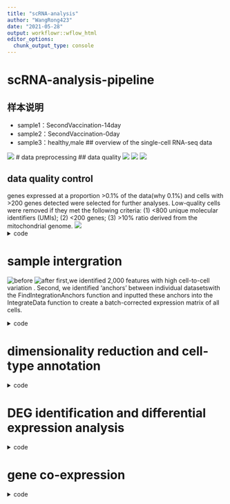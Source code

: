 ---
title: "scRNA-analysis"
author: "WangRong423"
date: "2021-05-28"
output: workflowr::wflow_html
editor_options:
  chunk_output_type: console
---

#  scRNA-analysis-pipeline
##  样本说明
* sample1：SecondVaccination-14day
* sample2：SecondVaccination-0day
* sample3：healthy,male
## overview of the single-cell RNA-seq data

![ ](1.png)
#  data preprocessing
##  data quality
![ ](QC1.png)
![ ](QC2.png)
![ ](QC3.png)

##  data quality control
genes expressed at a proportion >0.1% of the data(why 0.1%) and cells with >200 genes detected were selected for further analyses. 
Low-quality cells were removed if they met the following criteria: 
(1) <800 unique molecular identifiers (UMIs);
(2) <200 genes; 
(3) >10% ratio derived from the mitochondrial genome.
![ ](QC-chart.png)
<details>
  <summary>code</summary>
  <pre><code> 
library(Seurat)
library(cowplot)
library(ggplot2)
library(Matrix)
library(dplyr)
library(umap)
sample1 <- Read10X(data.dir = "/home/caslx/Database/COVID_19_Data/3SampleData_0512/sample1/outs/filtered_feature_bc_matrix/")
dim(sample1$`Gene Expression`)
sample1 <- CreateSeuratObject(counts = sample1$`Gene Expression`,min.cells = 10, min.features = 200, project = "sample1")
dim(sample1)
gene1_1 <- sample1$nFeature_RNA
counts1_1<- sample1$nCount_RNA
summary(gene1_1)
summary(counts1_1)
sample1[["percent.mt"]] <- PercentageFeatureSet(sample1, pattern = "^MT-")
pdf(file="/home/rongwang/results/pipline_results/2021.5.20.pdf")
VlnPlot(sample1, features = c("nFeature_RNA", "nCount_RNA", "percent.mt"), ncol = 3)
sample_1 <- subset(sample1, subset = nFeature_RNA > 200 & nFeature_RNA < 5000 & nCount_RNA > 800 & nCount_RNA < 25000 & percent.mt <10)
gene1_2 <- sample_1$nFeature_RNA
counts1_2<-sample_1T$nCount_RNA
summary(gene1_2)
summary(counts1_2)
saveRDS(sample_1,file="/home/caslx/Database/COVID_19_Data/wr_scRNA/sample_1.rds")

sample2 <- Read10X(data.dir = "/home/caslx/Database/COVID_19_Data/3SampleData_0512/sample2/outs/filtered_feature_bc_matrix/")
dim(sample2$`Gene Expression`)
sample2 <- CreateSeuratObject(counts = sample2$`Gene Expression`, min.cells = 7, min.features = 200,project = "sample2")
dim(sample2)
gene2_1 <- sample2$nFeature_RNA
counts2_1<- sample2$nCount_RNA
summary(gene2_1)
summary(counts2_1)
sample2[["percent.mt"]] <- PercentageFeatureSet(sample2, pattern = "^MT-")
VlnPlot(sample2, features = c("nFeature_RNA", "nCount_RNA", "percent.mt"), ncol = 3)
sample_2 <- subset(sample2, subset = nFeature_RNA > 200 & nFeature_RNA < 5000 & nCount_RNA > 800 & nCount_RNA < 25000 & percent.mt <10)
gene2_2 <- sample_2$nFeature_RNA
counts2_2<-sample_2T$nCount_RNA
summary(gene2_2)
summary(counts2_2)
saveRDS(sample_2,file="/home/caslx/Database/COVID_19_Data/wr_scRNA/sample_2.rds")

sample3 <- Read10X(data.dir = "/home/caslx/Database/COVID_19_Data/3SampleData_0512/sample3/outs/filtered_feature_bc_matrix/",gene.column = 2,cell.column = 1)
dim(sample3$`Gene Expression`)
sample3 <- CreateSeuratObject(counts =  sample3$`Gene Expression, min.cells = 3, min.features = 200,project = "sample3")
dim(sample3)
gene3_1 <- sample3$nFeature_RNA
counts3_1<- sample3$nCount_RNA
summary(gene3_1)
summary(counts3_1)
sample3[["percent.mt"]] <- PercentageFeatureSet(sample3, pattern = "^MT-")
VlnPlot(sample3, features = c("nFeature_RNA", "nCount_RNA", "percent.mt"), ncol = 3)
dev.off ()
sample3_2 <- subset(sample3, subset = nFeature_RNA > 200 & nFeature_RNA < 5000 & nCount_RNA > 800 & nCount_RNA < 25000 & percent.mt <30)
gene3_2 <- sample_3$nFeature_RNA
counts2_2<-sample_3T$nCount_RNA
summary(gene3_2)
summary(counts3_2)
saveRDS(sample_3,file="/home/caslx/Database/COVID_19_Data/wr_scRNA/sample_3.rds")

 </code></pre>
</details>
# sample intergration

![before](merge.png)
![after](batch.removal.png)
first,we identified 2,000 features with high cell-to-cell variation . 
Second, we identified ‘anchors’ between individual datasetswith the FindIntegrationAnchors function and inputted these anchors into the IntegrateData function to create a batch-corrected expression matrix of all cells.

<details>
  <summary>code</summary>
  <pre><code> 
library(Seurat)
library(cowplot)
library(ggplot2)
library(Matrix)
library(dplyr)
library(umap)
mymerg<-merge(x=sample1,y=sample2,sample3)
mymerg <- NormalizeData(mymerg, normalization.method = "LogNormalize", scale.factor = 10000)
mymerg <- FindVariableFeatures(mymerg, selection.method = "vst", nfeatures = 2000)
mymerg <- ScaleData(mymerg,features=VariableFeatures(mymerg)) 
mymerg <- RunPCA(mymerg, features = VariableFeatures(object = mymerg))
mymerg <- FindNeighbors(mymerg, dims = 1:20)
mymerg <- FindClusters(mymerg, resolution = 0.5)
mymerg <- RunUMAP(mymerg, dims = 1:20)
mymerg <- RunTSNE(mymerg, dims = 1:20)
pdf(file="/home/rongwang/results/pipline_results/2021.5.20.umap.pdf")
DimPlot(mymerg, reduction = "umap",label = TRUE,group.by="orig.ident")+ggtitle("merge")
dev.off()

mymerg<-merge(x=sample_1,y=c(sample_2,sample_3))
mymerg
sample.list <- sample.list[c("sample1", "sample2", "sample3")]
for (i in 1:length(sample.list)) {
  sample.list[[i]] <- NormalizeData(sample.list[[i]], verbose = FALSE)
  sample.list[[i]] <- FindVariableFeatures(sample.list[[i]], selection.method = "vst",  nfeatures = 2000, verbose = FALSE)
}
sample123_Anchors <- FindIntegrationAnchors(object.list = list(sample_1, sample_2,sample_3), dims = 1:50)
sample123_integrated <- IntegrateData(anchorset = sample123_Anchors, dims = 1:50)
head(sample123_integrated@meta.data)

DefaultAssay(sample123_integrated) <- "integrated"
   
pdf(file = "/home/rongwang/results/pipline_results/2021.5.23_sample123_integrated_1.pdf")
sample123_integrated <- ScaleData(sample123_integrated, verbose = FALSE)
sample123_integrated <- RunPCA(sample123_integrated, npcs = 50, verbose = FALSE)
ElbowPlot(object =sample123_integrated , ndims = 50)
dev.off ()

pdf(file = "/home/rongwang/results/pipline_results/2021.5.23_sample123_integrated_sample1123_2.pdf")
sample123_integrated <- FindNeighbors(sample123_integrated, reduction = "pca", dims = 1:20)
sample123_integrated <- FindClusters(sample123_integrated, resolution = 0.3)
sample123_integrated <- RunUMAP(sample123_integrated, reduction = "pca", dims = 1:20)
DimPlot(sample123_integrated, reduction = "umap", group.by = "orig.ident")+ggtitle("batch effect removal")
DimPlot(sample123_integrated, reduction = "umap", label = TRUE)
  </code></pre>
</details>

# dimensionality reduction and cell-type annotation
<details>
  <summary>code</summary>
  <pre><code> 
  
  </code></pre>
</details>
# DEG identification and differential expression analysis
<details>
  <summary>code</summary>
  <pre><code> 

</code></pre>
</details>
#   gene co-expression
<details>
  <summary>code</summary>
  <pre><code> 

</code></pre>
</details>